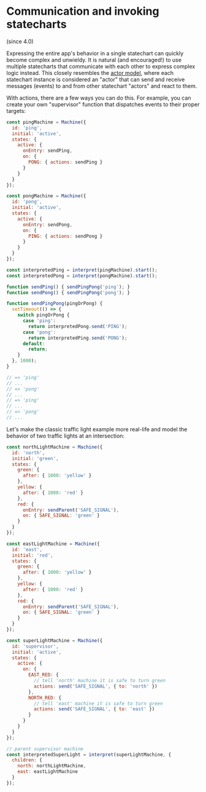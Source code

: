 # Communication and invoking statecharts

(since 4.0)

Expressing the entire app's behavior in a single statechart can quickly become complex and unwieldy. It is natural (and encouraged!) to use multiple statecharts that communicate with each other to express complex logic instead. This closely resembles the [actor model](https://en.wikipedia.org/wiki/Actor_model), where each statechart instance is considered an "actor" that can send and receive messages (events) to and from other statechart "actors" and react to them.

With actions, there are a few ways you can do this. For example, you can create your own "supervisor" function that dispatches events to their proper targets:

```js
const pingMachine = Machine({
  id: 'ping',
  initial: 'active',
  states: {
    active: {
      onEntry: sendPing,
      on: {
        PONG: { actions: sendPing }
      }
    }
  }
});

const pongMachine = Machine({
  id: 'pong',
  initial: 'active',
  states: {
    active: {
      onEntry: sendPong,
      on: {
        PING: { actions: sendPong }
      }
    }
  }
});

const interpretedPing = interpret(pingMachine).start();
const interpretedPong = interpret(pongMachine).start();

function sendPing() { sendPingPong('ping'); }
function sendPong() { sendPingPong('pong'); }

function sendPingPong(pingOrPong) {
  setTimeout(() => {
    switch pingOrPong {
      case 'ping':
        return interpretedPong.send('PING');
      case 'pong':
        return interpretedPing.send('PONG');
      default:
        return;
    }
  }, 1000);
}

// => 'ping'
// ...
// => 'pong'
// ...
// => 'ping'
// ...
// => 'pong'
// ...
```

Let's make the classic traffic light example more real-life and model the behavior of two traffic lights at an intersection:

```js
const northLightMachine = Machine({
  id: 'north',
  initial: 'green',
  states: {
    green: {
      after: { 1000: 'yellow' }
    },
    yellow: {
      after: { 1000: 'red' }
    },
    red: {
      onEntry: sendParent('SAFE_SIGNAL'),
      on: { SAFE_SIGNAL: 'green' }
    }
  }
});

const eastLightMachine = Machine({
  id: 'east',
  initial: 'red',
  states: {
    green: {
      after: { 1000: 'yellow' }
    },
    yellow: {
      after: { 1000: 'red' }
    },
    red: {
      onEntry: sendParent('SAFE_SIGNAL'),
      on: { SAFE_SIGNAL: 'green' }
    }
  }
});

const superLightMachine = Machine({
  id: 'supervisor',
  initial: 'active',
  states: {
    active: {
      on: {
        EAST_RED: {
          // tell 'north' machine it is safe to turn green
          actions: send('SAFE_SIGNAL', { to: 'north' })
        },
        NORTH_RED: {
          // tell 'east' machine it is safe to turn green
          actions: send('SAFE_SIGNAL', { to: 'east' })
        }
      }
    }
  }
});

// parent supervisor machine
const interpretedSuperLight = interpret(superLightMachine, {
  children: {
    north: northLightMachine,
    east: eastLightMachine
  }
});
```


